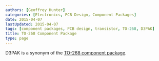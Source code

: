 ```yaml
---
authors: [Geoffrey Hunter]
categories: [Electronics, PCB Design, Component Packages]
date: 2015-04-07
lastUpdated: 2015-04-07
tags: [component packages, PCB design, transistor, TO-268, D3PAK]
title: TO-268 Component Package
type: page
---
```


D3PAK is a synonym of the [TO-268 component package](/pcb-design/component-packages/to-268-component-package/).
